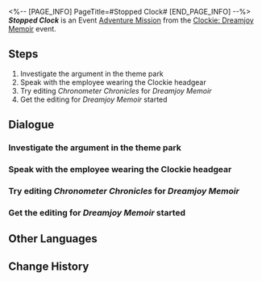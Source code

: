 <%-- [PAGE_INFO]
PageTitle=#Stopped Clock#
[END_PAGE_INFO] --%>
{{Stub|Dialogue.}}
{{Mission Infobox
|id            = 8022101
|title         = 
|image         = {{subst:void|<!--$UPLOAD:<<SpriteOutput/Chronicle/8022101_f.png>-<Mission Stopped Clock Stelle.png>-<Fate's Atlas Images>>-->}}{{subst:void|<!--$UPLOAD:<<SpriteOutput/Chronicle/8022101_m.png>-<Mission Stopped Clock Caelus.png>-<Fate's Atlas Images>>-->}}
<gallery>
Mission Stopped Clock Stelle.png|Stelle
Mission Stopped Clock Caelus.png|Caelus
</gallery>
|type          = Adventure
|event_name    = ''Clockie: Dreamjoy Memoir''
|chapter       = Once Upon a Dreamville...
|requirements  = [[Trailblaze Mission]] ''[[And on the Eighth Day]]'' completed
|summary       = Under the commission of Clock Studios, you took over the unfinished work left by the Watchmaker and became the director of ''Clockie: Dreamville''.<br />In this absurd story, you get a glimpse of a "Trailblazing" journey and an old dream of Penacony.
|characters    = Clockie?; Iris Family Representative; Pisce; Trailblazer
|startLocation = [[Penacony]] - [[Clock Studios Theme Park]]
|world         = Penacony
|area          = Clock Studios Theme Park
|prev          = 
|next          = 
|rewards       = Credit*5,000
}}
'''''Stopped Clock''''' is an Event [[Adventure Mission]] from the [[Clockie: Dreamjoy Memoir]] event.

==Steps==
# Investigate the argument in the theme park
# Speak with the employee wearing the Clockie headgear
# Try editing ''Chronometer Chronicles'' for ''Dreamjoy Memoir''
# Get the editing for ''Dreamjoy Memoir'' started

<!--
==Gameplay Notes==

--><!--
==Trial Character==

-->
==Dialogue==
{{Stub Dialogue}}

===Investigate the argument in the theme park{{subst:void|<!--802210101-->}}===
{{Mission Description|type=adventure|location=Clock Studios Theme Park|It looks like two groups are clashing in Clock Studios Theme Park! Go and check it out!}}
{{Dialogue Start}}
:{{tx}}
{{Dialogue End}}

===Speak with the employee wearing the Clockie headgear{{subst:void|<!--802210102-->}}===
{{Mission Description|type=adventure|location=Clock Studios Theme Park|update|It looks like there has been a clash between Clock Studios and The Family. Speak with this strange person wearing Clockie headgear to find out more.}}
{{Dialogue Start}}
:{{tx}}
{{Dialogue End}}

===Try editing ''Chronometer Chronicles'' for ''Dreamjoy Memoir''{{subst:void|<!--802210103-->}}===
{{Mission Description|type=adventure|location=Clock Studios Theme Park|update|Thanks to your relationship with the Watchmaker, you have been made a special guest director for Clock Studios and begun editing the ''Dreamjoy Memoir'' movie...<br />Start with the pilot: ''Chronometer Chronicles'' to practice your editing skills!}}
{{Dialogue Start}}
:{{tx}}
{{Dialogue End}}

===Get the editing for ''Dreamjoy Memoir'' started{{subst:void|<!--802210104-->}}===
{{Mission Description|type=adventure|location=Clock Studios Theme Park|update|Thanks to your relationship with the Watchmaker, you have been made a special guest director for Clock Studios and have begun editing the ''Dreamjoy Memoir'' movie...<br />Editing has started. Help Clock Studios complete more films!}}
{{Dialogue Start}}
:{{tx}}
{{Dialogue End}}

==Other Languages==
{{Other Languages
|en   = Stopped Clock
|zhs  = 停转的时钟
|zht  = 停轉的時鐘
|ja   = 停まった時計
|ko   = 회전을 멈춘 시계
|es   = Reloj parado
|fr   = Horloge arrêtée
|ru   = Остановившиеся часы
|th   = นาฬิกาที่หยุดเดิน
|vi   = Đồng Hồ Ngừng Quay
|de   = Stillstehende Uhr
|id   = Jam yang Berhenti
|pt   = Relógio Parado
}}

==Change History==
{{Change History|2.2}}
